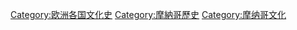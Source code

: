 [[Category:欧洲各国文化史|Category:欧洲各国文化史]]
[[Category:摩納哥歷史|Category:摩納哥歷史]]
[[Category:摩纳哥文化|Category:摩纳哥文化]]
